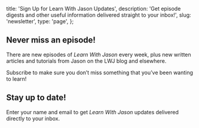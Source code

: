   title: 'Sign Up for Learn With Jason Updates',
  description:
    'Get episode digests and other useful information delivered straight to your inbox!',
  slug: 'newsletter',
  type: 'page',
};


## Never miss an episode!

There are new episodes of _Learn With Jason_ every week, plus new written articles and tutorials from Jason on the LWJ blog and elsewhere.

Subscribe to make sure you don’t miss something that you’ve been wanting to learn!

<OptInForm>

## Stay up to date!

Enter your name and email to get _Learn With Jason_ updates delivered directly to your inbox.

</OptInForm>
